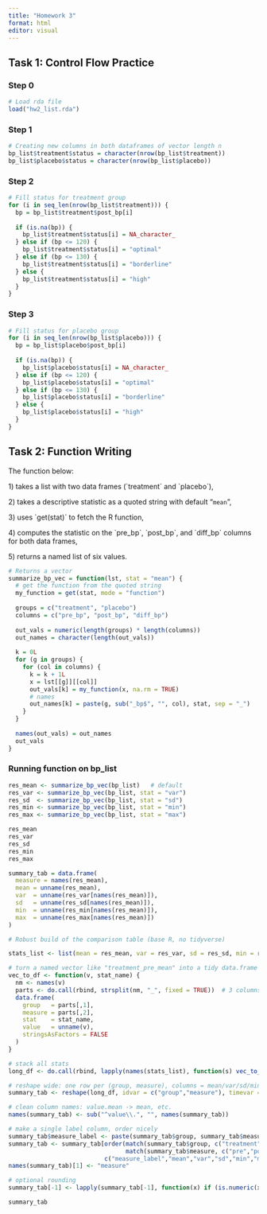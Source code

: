 ```yaml
---
title: "Homework 3"
format: html
editor: visual
---
```


## Task 1: Control Flow Practice

### Step 0

```r
# Load rda file
load("hw2_list.rda")
```

### Step 1

```r
# Creating new columns in both dataframes of vector length n
bp_list$treatment$status = character(nrow(bp_list$treatment))
bp_list$placebo$status = character(nrow(bp_list$placebo))
```

### Step 2

```r
# Fill status for treatment group
for (i in seq_len(nrow(bp_list$treatment))) {
  bp = bp_list$treatment$post_bp[i]
  
  if (is.na(bp)) {
    bp_list$treatment$status[i] = NA_character_
  } else if (bp <= 120) {
    bp_list$treatment$status[i] = "optimal"
  } else if (bp <= 130) {
    bp_list$treatment$status[i] = "borderline"
  } else {
    bp_list$treatment$status[i] = "high"
  }
}
```

### Step 3

```r
# Fill status for placebo group
for (i in seq_len(nrow(bp_list$placebo))) {
  bp = bp_list$placebo$post_bp[i]
  
  if (is.na(bp)) {
    bp_list$placebo$status[i] = NA_character_
  } else if (bp <= 120) {
    bp_list$placebo$status[i] = "optimal"
  } else if (bp <= 130) {
    bp_list$placebo$status[i] = "borderline"
  } else {
    bp_list$placebo$status[i] = "high"
  }
}
```

## Task 2: Function Writing

The function below:

1\) takes a list with two data frames (\`treatment\` and \`placebo\`),

2\) takes a descriptive statistic as a quoted string with default "`mean`",

3\) uses \`get(stat)\` to fetch the R function,

4\) computes the statistic on the \`pre_bp\`, \`post_bp\`, and \`diff_bp\` columns for both data frames,

5\) returns a named list of six values.

```r
# Returns a vector
summarize_bp_vec = function(lst, stat = "mean") {
  # get the function from the quoted string
  my_function = get(stat, mode = "function")
  
  groups = c("treatment", "placebo")
  columns = c("pre_bp", "post_bp", "diff_bp")
  
  out_vals = numeric(length(groups) * length(columns))
  out_names = character(length(out_vals))
  
  k = 0L
  for (g in groups) {
    for (col in columns) {
      k = k + 1L
      x = lst[[g]][[col]]
      out_vals[k] = my_function(x, na.rm = TRUE)
      # names
      out_names[k] = paste(g, sub("_bp$", "", col), stat, sep = "_")
    }
  }
  
  names(out_vals) = out_names
  out_vals
}
```

### Running function on bp_list

```r
res_mean <- summarize_bp_vec(bp_list)   # default 
res_var <- summarize_bp_vec(bp_list, stat = "var")
res_sd  <- summarize_bp_vec(bp_list, stat = "sd")
res_min <- summarize_bp_vec(bp_list, stat = "min")
res_max <- summarize_bp_vec(bp_list, stat = "max")
```

```r
res_mean
res_var
res_sd
res_min
res_max
```

```r
summary_tab = data.frame(
  measure = names(res_mean),
  mean = unname(res_mean),
  var  = unname(res_var[names(res_mean)]),
  sd   = unname(res_sd[names(res_mean)]),
  min  = unname(res_min[names(res_mean)]),
  max  = unname(res_max[names(res_mean)])
)
```

```r
# Robust build of the comparison table (base R, no tidyverse)

stats_list <- list(mean = res_mean, var = res_var, sd = res_sd, min = res_min, max = res_max)

# turn a named vector like "treatment_pre_mean" into a tidy data.frame
vec_to_df <- function(v, stat_name) {
  nm <- names(v)
  parts <- do.call(rbind, strsplit(nm, "_", fixed = TRUE))  # 3 columns: group, measure, stat
  data.frame(
    group   = parts[,1],
    measure = parts[,2],
    stat    = stat_name,
    value   = unname(v),
    stringsAsFactors = FALSE
  )
}

# stack all stats
long_df <- do.call(rbind, lapply(names(stats_list), function(s) vec_to_df(stats_list[[s]], s)))

# reshape wide: one row per (group, measure), columns = mean/var/sd/min/max
summary_tab <- reshape(long_df, idvar = c("group","measure"), timevar = "stat", direction = "wide")

# clean column names: value.mean -> mean, etc.
names(summary_tab) <- sub("^value\\.", "", names(summary_tab))

# make a single label column, order nicely
summary_tab$measure_label <- paste(summary_tab$group, summary_tab$measure, sep = "_")
summary_tab <- summary_tab[order(match(summary_tab$group, c("treatment","placebo")),
                                 match(summary_tab$measure, c("pre","post","diff"))),
                           c("measure_label","mean","var","sd","min","max")]
names(summary_tab)[1] <- "measure"

# optional rounding
summary_tab[-1] <- lapply(summary_tab[-1], function(x) if (is.numeric(x)) round(x, 2) else x)

summary_tab

```
